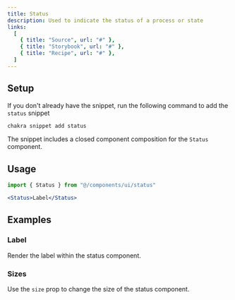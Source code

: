 ```yaml
---
title: Status
description: Used to indicate the status of a process or state
links:
  [
    { title: "Source", url: "#" },
    { title: "Storybook", url: "#" },
    { title: "Recipe", url: "#" },
  ]
---
```


<ExampleTabs name="status-basic" />

## Setup

If you don't already have the snippet, run the following command to add the
`status` snippet

```sh
chakra snippet add status
```

The snippet includes a closed component composition for the `Status` component.

## Usage

```jsx
import { Status } from "@/components/ui/status"
```

```jsx
<Status>Label</Status>
```

## Examples

### Label

Render the label within the status component.

<ExampleTabs name="status-with-label" />

### Sizes

Use the `size` prop to change the size of the status component.

<ExampleTabs name="status-with-sizes" />
